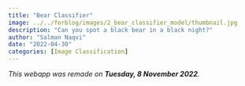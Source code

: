 ```yaml
---
title: "Bear Classifier"
image: ../../forblog/images/2_bear_classifier_model/thumbnail.jpg
description: "Can you spot a black bear in a black night?"
author: "Salman Naqvi"
date: "2022-04-30"
categories: [Image Classification]
---
```


_This webapp was remade on **Tuesday, 8 November 2022**._

:::{.column-screen}
<script type="module"
src="https://gradio.s3-us-west-2.amazonaws.com/3.3.1/gradio.js">
</script>
<gradio-app space="ForBo7/BearDetector"></gradio-app>
:::
